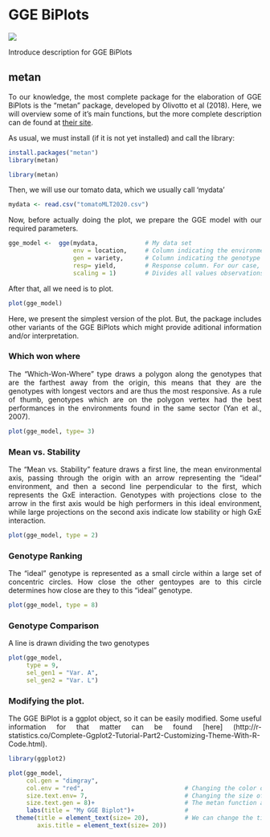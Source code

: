 # GGE BiPlots

<style>
body {
text-align: justify}
</style>

![](rsrstrip.png)

Introduce description for GGE BiPlots

## metan

To our knowledge, the most complete package for the elaboration of GGE BiPlots is the "metan" package, developed by Olivotto et al (2018). Here, we will overview some of it's main functions, but the more complete description can de found at [their site](https://tiagoolivoto.github.io/metan/articles/vignettes_gge.html).

As usual, we must install (if it is not yet installed) and call the library:
```r
install.packages("metan")
library(metan)
```

```r
library(metan)

```

Then, we will use our tomato data, which we usually call 'mydata'
```r
mydata <- read.csv("tomatoMLT2020.csv")
```

Now, before actually doing the plot, we prepare the GGE model with our required parameters. 

```r
gge_model <-  gge(mydata,             # My data set 
                  env = location,     # Column indicating the environment or location
                  gen = variety,      # Column indicating the genotype
                  resp= yield,        # Response column. For our case, we choose yield/
                  scaling = 1)        # Divides all values observations

```


After that, all we need is to plot.

```r
plot(gge_model)
```

 Here, we present the simplest version of the plot. But, the package includes other variants of the GGE BiPlots which might provide aditional information and/or interpretation.

### Which won where

The "Which-Won-Where" type draws a polygon along the genotypes that are the farthest away from the origin, this means that they are the genotypes with longest vectors and are thus the most responsive. As a rule of thumb,
genotypes which are on the polygon vertex had the best performances in the environments found in the same sector (Yan et al., 2007).

```r
plot(gge_model, type= 3)
```

### Mean vs. Stability

The "Mean vs. Stability" feature draws a first line, the mean environmental axis, passing through the origin with an arrow representing the "ideal" environment, and then a second line perpendicular to the first,  which represents the GxE interaction.  Genotypes with projections close to the arrow in the first axis would be high performers in this ideal environment,  while large projections on the second axis indicate low stability or high GxE interaction.

```r
plot(gge_model, type = 2)
```


### Genotype Ranking

The "ideal" genotype is represented as a small circle within a large set of concentric circles. How close the other gentoypes are to this circle determines how close are they to this "ideal" genotype.

```r
plot(gge_model, type = 8)
```

### Genotype Comparison


A line is drawn dividing the two genotypes
```r
plot(gge_model,
     type = 9,
     sel_gen1 = "Var. A",
     sel_gen2 = "Var. L")
```    

### Modifying the plot.

The GGE BiPlot is a ggplot object, so it can be easily modified. Some useful information for that matter can be found [here] (http://r-statistics.co/Complete-Ggplot2-Tutorial-Part2-Customizing-Theme-With-R-Code.html).

```r
library(ggplot2)

plot(gge_model,
     col.gen = "dimgray",  
     col.env = "red",                            # Changing the color of the labels for genotype and environment  
     size.text.env= 7,                           # Changing the size of the labels for genotype and environment
     size.text.gen = 8)+                         # The metan function arrives up to here, from now on, we add pieces
     labs(title = "My GGE Biplot")+              # 
  theme(title = element_text(size= 20),          # We can change the title or axis font size
        axis.title = element_text(size= 20)) 
```